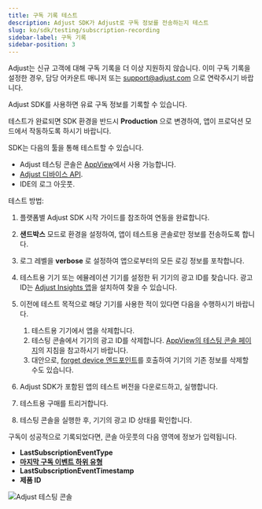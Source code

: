 ```yaml
---
title: 구독 기록 테스트
description: Adjust SDK가 Adjust로 구독 정보를 전송하는지 테스트
slug: ko/sdk/testing/subscription-recording
sidebar-label: 구독 기록
sidebar-position: 3
---
```


<Callout type="warning">

Adjust는 신규 고객에 대해 구독 기록을 더 이상 지원하지 않습니다. 이미 구독 기록을 설정한 경우, 담당 어카운트 매니저 또는 [support@adjust.com](mailto:support@adjust.com) 으로 연락주시기 바랍니다.

</Callout>

Adjust SDK를 사용하면 유료 구독 정보를 기록할 수 있습니다.

<Callout type="important">

테스트가 완료되면 SDK 환경을 반드시 **Production** 으로 변경하여, 앱이 프로덕션 모드에서 작동하도록 하시기 바랍니다.

</Callout>

SDK는 다음의 툴을 통해 테스트할 수 있습니다.

-  Adjust 테스팅 콘솔은 [AppView](https://help.adjust.com/ko/article/testing-console)에서 사용 가능합니다.
-  [Adjust 디바이스 API](/ko/api/device-api/inspect).
-  IDE의 로그 아웃풋.

테스트 방법:

1. 플랫폼별 Adjust SDK 시작 가이드를 참조하여 연동을 완료합니다.
2. **샌드박스** 모드로 환경을 설정하여, 앱이 테스트용 콘솔로만 정보를 전송하도록 합니다.
3. 로그 레벨을 **verbose** 로 설정하여 앱으로부터의 모든 로깅 정보를 포착합니다.
4. 테스트용 기기 또는 에뮬레이션 기기를 설정한 뒤 기기의 광고 ID를 찾습니다. 광고 ID는 [Adjust Insights 앱](https://apps.apple.com/us/app/adjust-insights/id1125517808)을 설치하여 찾을 수 있습니다.
5. 이전에 테스트 목적으로 해당 기기를 사용한 적이 있다면 다음을 수행하시기 바랍니다.

   1. 테스트용 기기에서 앱을 삭제합니다.
   2. 테스팅 콘솔에서 기기의 광고 ID를 삭제합니다. [AppView의 테스팅 콘솔 페이지](https://help.adjust.com/ko/article/testing-console#forget-device)의 지침을 참고하시기 바랍니다.
   3. 대안으로, [forget device 엔드포인트](/ko/api/device-api/forget/)를 호출하여 기기의 기존 정보를 삭제할 수도 있습니다.

6. Adjust SDK가 포함된 앱의 테스트 버전을 다운로드하고, 실행합니다.
7. 테스트용 구매를 트리거합니다.
8. 테스팅 콘솔을 실행한 후, 기기의 광고 ID 상태를 확인합니다.

구독이 성공적으로 기록되었다면, 콘솔 아웃풋의 다음 영역에 정보가 입력됩니다.

-  **LastSubscriptionEventType**
-  [**마지막 구독 이벤트 하위 유형**](https://help.adjust.com/ko/article/manage-subscription-data#subscription-event-subtypes)
-  **LastSubscriptionEventTimestamp**
-  **제품 ID**

![Adjust 테스팅 콘솔](@images/sdk-testing/subscription/testing-console.png)
